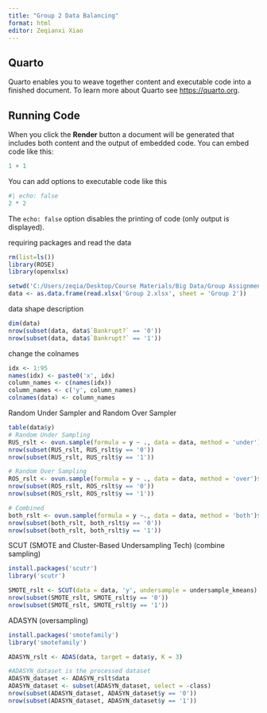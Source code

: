 ---
title: "Group 2 Data Balancing"
format: html
editor: Zeqianxi Xiao
---

## Quarto

Quarto enables you to weave together content and executable code into a finished document. To learn more about Quarto see <https://quarto.org>.

## Running Code

When you click the **Render** button a document will be generated that includes both content and the output of embedded code. You can embed code like this:

```{r}
1 + 1
```

You can add options to executable code like this

```{r}
#| echo: false
2 * 2
```

The `echo: false` option disables the printing of code (only output is displayed).

requiring packages and read the data

```{r}
rm(list=ls())
library(ROSE)
library(openxlsx)

setwd('C:/Users/zeqia/Desktop/Course Materials/Big Data/Group Assignment')
data <- as.data.frame(read.xlsx('Group 2.xlsx', sheet = 'Group 2'))
```

data shape description

```{r}
dim(data)
nrow(subset(data, data$`Bankrupt?` == '0'))
nrow(subset(data, data$`Bankrupt?` == '1'))
```

change the colnames

```{r}
idx <- 1:95
names(idx) <- paste0('x', idx)
column_names <- c(names(idx))
column_names <- c('y', column_names)
colnames(data) <- column_names
```

Random Under Sampler and Random Over Sampler

```{r}
table(data$y)
# Random Under Sampling
RUS_rslt <- ovun.sample(formula = y ~ ., data = data, method = 'under')$data
nrow(subset(RUS_rslt, RUS_rslt$y == '0'))
nrow(subset(RUS_rslt, RUS_rslt$y == '1'))

# Random Over Sampling
ROS_rslt <- ovun.sample(formula = y ~ ., data = data, method = 'over')$data
nrow(subset(ROS_rslt, ROS_rslt$y == '0'))
nrow(subset(ROS_rslt, ROS_rslt$y == '1'))

# Combined
both_rslt <- ovun.sample(formula = y ~., data = data, method = 'both')$data
nrow(subset(both_rslt, both_rslt$y == '0'))
nrow(subset(both_rslt, both_rslt$y == '1'))
```

SCUT (SMOTE and Cluster-Based Undersampling Tech) (combine sampling)

```{r}
install.packages('scutr')
library('scutr')
```

```{r}
SMOTE_rslt <- SCUT(data = data, 'y', undersample = undersample_kmeans)  
nrow(subset(SMOTE_rslt, SMOTE_rslt$y == '0'))
nrow(subset(SMOTE_rslt, SMOTE_rslt$y == '1'))
```

ADASYN (oversampling)

```{r}
install.packages('smotefamily')
library('smotefamily')
```

```{r}
ADASYN_rslt <- ADAS(data, target = data$y, K = 3)

#ADASYN_dataset is the processed dataset
ADASYN_dataset <- ADASYN_rslt$data
ADASYN_dataset <- subset(ADASYN_dataset, select = -class)
nrow(subset(ADASYN_dataset, ADASYN_dataset$y == '0'))
nrow(subset(ADASYN_dataset, ADASYN_dataset$y == '1'))
```
